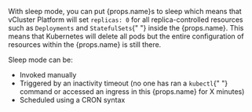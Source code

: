 <p>
  With sleep mode, you can put {props.name}s to sleep which means that
  vCluster Platform will set <code>replicas: 0</code> for all replica-controlled
  resources such as <code>Deployments</code> and <code>StatefulSets</code>{" "}
  inside the {props.name}. This means that Kubernetes will delete all pods but
  the entire configuration of resources within the {props.name} is still there.
</p>

<p>Sleep mode can be:</p>
<ul>
  <li>Invoked manually</li>
  <li>
    Triggered by an inactivity timeout (no one has ran a <code>kubectl</code>{" "}
    command or accessed an ingress in this {props.name} for X minutes)
  </li>
  <li>Scheduled using a CRON syntax</li>
</ul>
